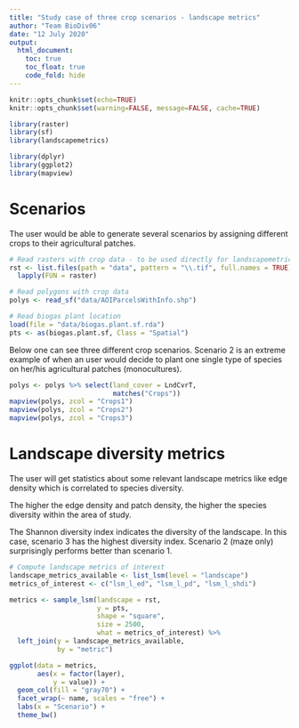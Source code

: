 ```yaml
---
title: "Study case of three crop scenarios - landscape metrics"
author: "Team BioDiv06"
date: "12 July 2020"
output:
  html_document:
    toc: true
    toc_float: true
    code_fold: hide
---
```


```r
knitr::opts_chunk$set(echo=TRUE)
knitr::opts_chunk$set(warning=FALSE, message=FALSE, cache=TRUE)
```

```r
library(raster)
library(sf)
library(landscapemetrics)

library(dplyr)
library(ggplot2)
library(mapview)
```

# Scenarios

The user would be able to generate several scenarios by assigning different crops to their agricultural patches.

```r
# Read rasters with crop data - to be used directly for landscapemetrics::sample_lsm()
rst <- list.files(path = "data", pattern = "\\.tif", full.names = TRUE) %>% 
  lapply(FUN = raster)

# Read polygons with crop data
polys <- read_sf("data/AOIParcelsWithInfo.shp")

# Read biogas plant location
load(file = "data/biogas.plant.sf.rda")
pts <- as(biogas.plant.sf, Class = "Spatial")
```

Below one can see three different crop scenarios. Scenario 2 is an extreme example of when an user would decide to plant one single type of species on her/his agricultural patches (monocultures).
```r
polys <- polys %>% select(land_cover = LndCvrT,
                          matches("Crops"))
mapview(polys, zcol = "Crops1")
mapview(polys, zcol = "Crops2")
mapview(polys, zcol = "Crops3")
```

# Landscape diversity metrics

The user will get statistics about some relevant landscape metrics like edge density which is correlated to species diversity. 

The higher the edge density and patch density, the higher the species diversity within the area of study.

The Shannon diversity index indicates the diversity of the landscape. In this case, scenario 3 has the highest diversity index. Scenario 2 (maze only) surprisingly performs better than scenario 1.
```r
# Compute landscape metrics of interest
landscape_metrics_available <- list_lsm(level = "landscape")
metrics_of_interest <- c("lsm_l_ed", "lsm_l_pd", "lsm_l_shdi")

metrics <- sample_lsm(landscape = rst,
                      y = pts, 
                      shape = "square",
                      size = 2500,
                      what = metrics_of_interest) %>% 
  left_join(y = landscape_metrics_available,
            by = "metric")
```

```r
ggplot(data = metrics,
       aes(x = factor(layer),
           y = value)) +
  geom_col(fill = "gray70") +
  facet_wrap(~ name, scales = "free") +
  labs(x = "Scenario") +
  theme_bw()
```

